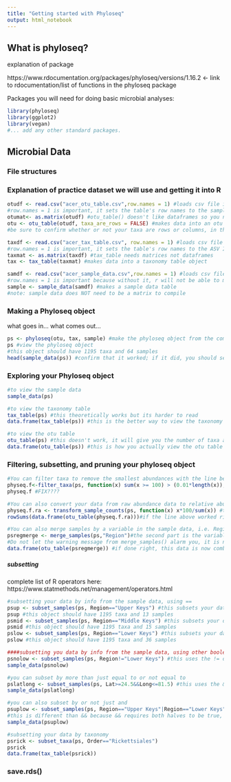 ```yaml
---
title: "Getting started with Phyloseq"
output: html_notebook
---
```


## What is phyloseq?

explanation of package

https://www.rdocumentation.org/packages/phyloseq/versions/1.16.2 <- link to rdocumentation/list of functions in the phyloseq package

Packages you will need for doing basic microbial analyses:
```r
library(phyloseq)
library(ggplot2)
library(vegan)
#... add any other standard packages.
```

## Microbial Data

### File structures

### Explanation of practice dataset we will use and getting it into R

```r
otudf <- read.csv("acer_otu_table.csv",row.names = 1) #loads csv file into R as a dataframe
#row.names = 1 is important, it sets the table's row names to the sample ID or taxa if taxa are rows so that it can be come a numeric matrix required for otu_table()
otumat<- as.matrix(otudf) #otu_table() doesn't like dataframes so you need to convert to a matrix
otu <- otu_table(otudf, taxa_are_rows = FALSE) #makes data into an otu table object
#be sure to confirm whether or not your taxa are rows or columns, in this case they are rows

taxdf <- read.csv("acer_tax_table.csv", row.names = 1) #loads csv file into R as a dataframe
#row.names = 1 is important, it sets the table's row names to the ASV ID, otherwise, it gets confused and sets the ID to the kingdom row
taxmat <- as.matrix(taxdf) #tax_table needs matrices not dataframes 
tax <- tax_table(taxmat) #makes data into a taxonomy table object

samdf <- read.csv("acer_sample_data.csv",row.names = 1) #loads csv file into R as a dataframe
#row.names = 1 is important because without it, r will not be able to match the sample names from the sample data to the otu table when building the phyloseq object
sample <- sample_data(samdf) #makes a sample data table
#note: sample data does NOT need to be a matrix to compile
```

### Making a Phyloseq object
what goes in... what comes out...
```r
ps <- phyloseq(otu, tax, sample) #make the phyloseq object from the components made in the last chunk
ps #view the phyloseq object
#this object should have 1195 taxa and 64 samples
head(sample_data(ps)) #confirm that it worked; if it did, you should see the first few rows of the phyloseq object's sample data
```

### Exploring your Phyloseq object

```r
#to view the sample data
sample_data(ps)

#to view the taxonomy table
tax_table(ps) #this theoretically works but its harder to read
data.frame(tax_table(ps)) #this is the better way to view the taxonomy table, since it is easier to read

#to view the otu table
otu_table(ps) #this doesn't work, it will give you the number of taxa and samples so if you need that info this is a good way to go, but it doesn't actually show the otu table
data.frame(otu_table(ps)) #this is how you actually view the otu table data
```

### Filtering, subsetting, and pruning your phyloseq object

```r
#You can filter taxa to remove the smallest abundances with the line below
physeq.f<-filter_taxa(ps, function(x) sum(x >= 100) > (0.01*length(x)), prune = TRUE) #filter out super small numbers
physeq.f #FIX????

#You can also convert your data from raw abundance data to relative abundance data
physeq.f.ra <- transform_sample_counts(ps, function(x) x*100/sum(x)) #transform to relative abundance from raw abundance
rowSums(data.frame(otu_table(physeq.f.ra)))#if the line above worked right, all of the row sums should be 100

#You can also merge samples by a variable in the sample data, i.e. Region
psregmerge <- merge_samples(ps,"Region")#the second part is the variable name be sure to spell it correctly, capitalize correctly, and keep it in quotations, if it doesn't match its name in your sample data, then this line WONT work
#Do not let the warning message from merge_samples() alarm you, it is not harmful
data.frame(otu_table(psregmerge)) #if done right, this data is now combines so there is 1 abundance row in the otu table for each region
```
##### subsetting
complete list of R operators here: https://www.statmethods.net/management/operators.html
```r
#subsetting your data by info from the sample data, using ==
psup <- subset_samples(ps, Region=="Upper Keys") #this subsets your data by region equals Upper Keys, so you only get Upper Keys
psup #this object should have 1195 taxa and 13 samples
psmid <- subset_samples(ps, Region=="Middle Keys") #this subsets your data by region equals Middle Keys, so you only get Middle Keys
psmid #this object should have 1195 taxa and 15 samples
pslow <- subset_samples(ps, Region=="Lower Keys") #this subsets your data by region equals Lower Keys, so you only get Lower Keys
pslow #this object should have 1195 taxa and 36 samples

####subsetting you data by info from the sample data, using other boolean operators##########
psnolow <- subset_samples(ps, Region!="Lower Keys") #this uses the != operator (AKA not equal to) to subset for everything except the lower keys
sample_data(psnolow)

#you can subset by more than just equal to or not equal to
pslatlong <- subset_samples(ps, Lat>=24.5&&Long<=81.5) #this uses the && operator (AKA and) to subset by Lat and Long, this also uses the >= (AKA greater than or equal to) to subset Lat so it only includes latitudes >= 24.5, and it uses <= (AKA less that or equal to) to subset Long so it only includes longitudes <= 81.5
sample_data(pslatlong)

#you can also subset by or not just and
psuplow <- subset_samples(ps, Region=="Upper Keys"|Region=="Lower Keys") #this uses the | operator (AKA or) to subset, choosing any samples that are upper keys OR lower keys 
#this is different than && because && requires both halves to be true, but for | one half or the other can be true not necessarily both
sample_data(psuplow)

#subsetting your data by taxonomy
psrick <- subset_taxa(ps, Order=="Rickettsiales")
psrick
data.frame(tax_table(psrick))
```


### save.rds()
```r

```


